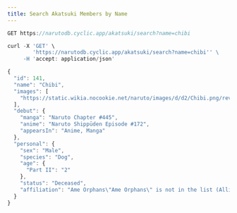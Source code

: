 ```yaml
---
title: Search Akatsuki Members by Name
---
```


```js
GET https://narutodb.cyclic.app/akatsuki/search?name=chibi
```

```js
curl -X 'GET' \
        'https://narutodb.cyclic.app/akatsuki/search?name=chibi'' \
     -H 'accept: application/json'
```

```js
{
  "id": 141,
  "name": "Chibi",
  "images": [
    "https://static.wikia.nocookie.net/naruto/images/d/d2/Chibi.png/revision/latest/scale-to-width-down/300?cb=20220209063003"
  ],
  "debut": {
    "manga": "Naruto Chapter #445",
    "anime": "Naruto Shippūden Episode #172",
    "appearsIn": "Anime, Manga"
  },
  "personal": {
    "sex": "Male",
    "species": "Dog",
    "age": {
      "Part II": "2"
    },
    "status": "Deceased",
    "affiliation": "Ame Orphans\"Ame Orphans\" is not in the list (Allied Shinobi Forces, Akatsuki, Root, Kara, Pale Blue Valley, Daidai Village, Aburame Clan, Academy, Advanced Technology Research Institute, Akagahara, ...) of allowed values for the \"Affiliation\" property."
  }
}
```
